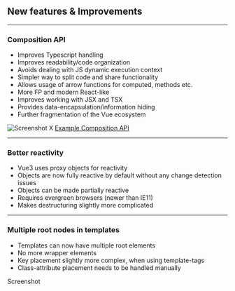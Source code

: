 <!-- section-title: New features & Improvements -->
## New features & Improvements

---
### Composition API
<!-- block-start: grid -->
<!-- block-start: column -->
<!-- classes: grid.sm -->
- Improves Typescript handling
- Improves readability/code organization
- Avoids dealing with JS dynamic execution context
- Simpler way to split code and share functionality
- Allows usage of arrow functions for computed, methods etc.
- More FP and modern React-like
- Improves working with JSX and TSX
- Provides data-encapsulation/information hiding
- Further fragmentation of the Vue ecosystem

<!-- block-end -->
<!-- block-start: column -->
![Screenshot X](../../code/examples/composition-api-1/screenshot.png)
[Example Composition API](http://127.0.0.1:8085/examples/composition-api-1/)

<!-- block-end -->
<!-- block-end -->

---
### Better reactivity
- Vue3 uses proxy objects for reactivity
- Objects are now fully reactive by default without any change detection issues
- Objects can be made partially reactive
- Requires evergreen browsers (newer than IE11)
- Makes destructuring slightly more complicated

---
### Multiple root nodes in templates
<!-- block-start: grid -->
<!-- block-start: column -->
<!-- classes: grid.sm -->
- Templates can now have multiple root elements
- No more wrapper elements
- Key placement slightly more complex, when using template-tags
- Class-attribute placement needs to be handled manually

<!-- block-end -->
<!-- block-start: column -->
Screenshot

<!-- block-end -->
<!-- block-end -->